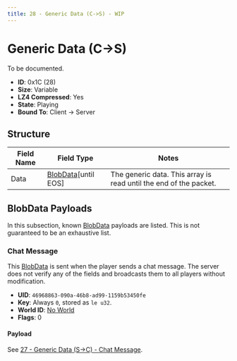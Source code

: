```yaml
---
title: 28 - Generic Data (C->S) - WIP
---
```



# Generic Data (C->S)

To be documented.

- **ID**: 0x1C (28)
- **Size**: Variable
- **LZ4 Compressed**: Yes
- **State**: Playing
- **Bound To**: Client -> Server

## Structure

<BlobDataPacketsNotice />

| Field Name | Field Type | Notes |
|------------|------------|-------|
| Data       | [BlobData](/docs/structures/Networking/blobdata)[until EOS] | The generic data. This array is read until the end of the packet. |

## BlobData Payloads

In this subsection, known [BlobData](/docs/structures/Networking/blobdata) payloads are listed. This is not guaranteed to be an exhaustive list.

### Chat Message

This [BlobData](/docs/structures/Networking/blobdata) is sent when the player sends a chat message. The server does not verify any of the fields and broadcasts them to all players without modification.

- **UID**: `46968863-090a-46b8-ad99-1159b53450fe`
- **Key**: Always `0`, stored as `le u32`.
- **World ID**: [No World](/docs/structures/Networking/blobdata#special-world-ids)
- **Flags**: 0

#### Payload

See [27 - Generic Data (S->C) - Chat Message](./27-generic-data-s2c.mdx#chat-message).
